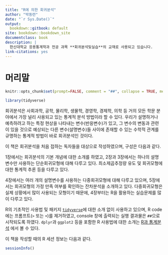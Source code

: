 ```yaml
---
title: "R에 의한 회귀분석"
author: "박동련"
date: "`r Sys.Date()`"
output:
  bookdown::gitbook: default
site: bookdown::bookdown_site
documentclass: book
description: |
  한신대학교 응용통계학과 전공 과목 **회귀분석및실습**의 교재로 사용되고 있습니다. 
link-citations: yes
---
```


# 머리말 {.unnumbered}

```r
knitr::opts_chunk$set(prompt=FALSE, comment = "##", collapse = TRUE, message=FALSE, warning = FALSE, fig.width=6, fig.height=4)
```

```r
library(tidyverse)
```

회귀분석은 사회과학, 공학, 물리학, 생물학, 경영학, 경제학, 의학 등 거의 모든 학문 분야에서 가장 널리 사용되고 있는 통계적 분석 방법이라 할 수 있다. 
우리가 설명하거나 예측하려고 하는 특정 현상을 나타내는 변수(반응변수)가 있고, 그 변수의 변동과 관련이 있을 것으로 예상되는 다른 변수(설명변수)들 사이에 존재할 수 있는 수학적 관계를 규명하는 통계적 방법이 바로 회귀분석인 것이다. 

이 책은 회귀분석을 처음 접하는 독자들을 대상으로 작성하였으며, 구성은 다음과 같다. 

1장에서는 회귀분석의 기본 개념에 대한 소개를 하였고, 2장과 3장에서는 하나의 설명변수만 사용하는 단순회귀모형에 대해 다루고 있다.
최소제곱추정량 유도 및 회귀모형에 대한 통계적 추론 등을 다루고 있다.

4장에서는 여러 개의 설명변수를 사용하는 다중회귀모형에 대해 다루고 있으며, 5장에서는 회귀모형의 가정 만족 여부를 확인하는 잔차분석을 소개하고 있다.
다중회귀모형은 실제 상황에서 많이 사용되는 모형이기 때문에, 4장부터는 R을 활용하는 실습문제를 많이 다루고 있다.

R의 기초적인 사용법 및 패키지 [`tidyverse`](https://www.tidyverse.org/)에 대한 소개 없이 사용하고 있으며, R code에는 프롬프트(`>` 또는 `+`)를 제거하였고, console 창에 출력되는 실행 결과물은 `##`으로 시작되도록 하였다.
`dplyr`과 `ggplot2` 등을 포함한 R 사용법에 대한 소개는 [R과 통계분석](https://yjyjpark.github.io/R-and-statistical-analysis) 에서 볼 수 있다. 

이 책을 작성할 때의 R 세션 정보는 다음과 같다.

```r
sessionInfo()
```


